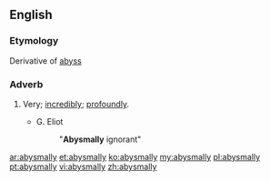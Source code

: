 ==English==

===Etymology===
Derivative of [[abyss]]

===Adverb===
{{en-adv}}

# {{derogatory}} Very; [[incredibly]]; [[profoundly]].
#* G. Eliot
#*: "'''Abysmally''' ignorant"

[[ar:abysmally]]
[[et:abysmally]]
[[ko:abysmally]]
[[my:abysmally]]
[[pl:abysmally]]
[[pt:abysmally]]
[[vi:abysmally]]
[[zh:abysmally]]